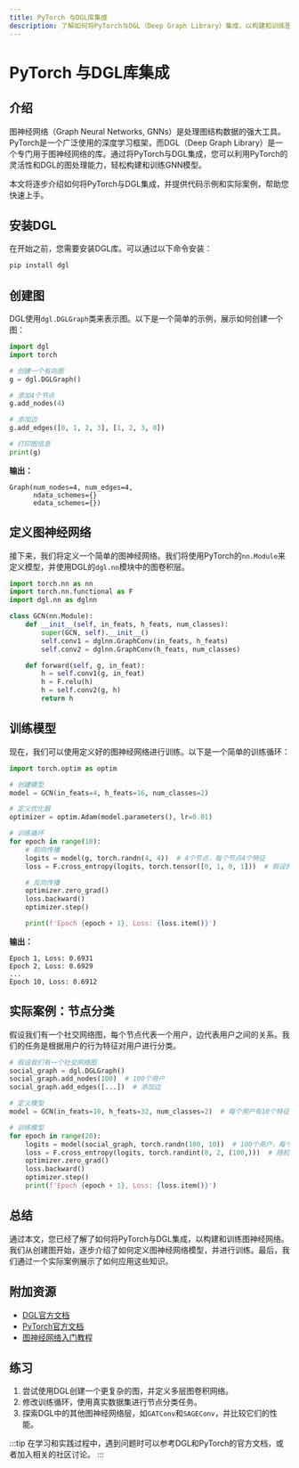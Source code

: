 ```yaml
---
title: PyTorch 与DGL库集成
description: 了解如何将PyTorch与DGL（Deep Graph Library）集成，以构建和训练图神经网络（GNN）。本文适合初学者，包含代码示例、实际案例和详细解释。
---
```


# PyTorch 与DGL库集成

## 介绍

图神经网络（Graph Neural Networks, GNNs）是处理图结构数据的强大工具。PyTorch是一个广泛使用的深度学习框架，而DGL（Deep Graph Library）是一个专门用于图神经网络的库。通过将PyTorch与DGL集成，您可以利用PyTorch的灵活性和DGL的图处理能力，轻松构建和训练GNN模型。

本文将逐步介绍如何将PyTorch与DGL集成，并提供代码示例和实际案例，帮助您快速上手。

## 安装DGL

在开始之前，您需要安装DGL库。可以通过以下命令安装：

```bash
pip install dgl
```

## 创建图

DGL使用`dgl.DGLGraph`类来表示图。以下是一个简单的示例，展示如何创建一个图：

```python
import dgl
import torch

# 创建一个有向图
g = dgl.DGLGraph()

# 添加4个节点
g.add_nodes(4)

# 添加边
g.add_edges([0, 1, 2, 3], [1, 2, 3, 0])

# 打印图信息
print(g)
```

**输出：**
```
Graph(num_nodes=4, num_edges=4,
      ndata_schemes={}
      edata_schemes={})
```

## 定义图神经网络

接下来，我们将定义一个简单的图神经网络。我们将使用PyTorch的`nn.Module`来定义模型，并使用DGL的`dgl.nn`模块中的图卷积层。

```python
import torch.nn as nn
import torch.nn.functional as F
import dgl.nn as dglnn

class GCN(nn.Module):
    def __init__(self, in_feats, h_feats, num_classes):
        super(GCN, self).__init__()
        self.conv1 = dglnn.GraphConv(in_feats, h_feats)
        self.conv2 = dglnn.GraphConv(h_feats, num_classes)

    def forward(self, g, in_feat):
        h = self.conv1(g, in_feat)
        h = F.relu(h)
        h = self.conv2(g, h)
        return h
```

## 训练模型

现在，我们可以使用定义好的图神经网络进行训练。以下是一个简单的训练循环：

```python
import torch.optim as optim

# 创建模型
model = GCN(in_feats=4, h_feats=16, num_classes=2)

# 定义优化器
optimizer = optim.Adam(model.parameters(), lr=0.01)

# 训练循环
for epoch in range(10):
    # 前向传播
    logits = model(g, torch.randn(4, 4))  # 4个节点，每个节点4个特征
    loss = F.cross_entropy(logits, torch.tensor([0, 1, 0, 1]))  # 假设的标签

    # 反向传播
    optimizer.zero_grad()
    loss.backward()
    optimizer.step()

    print(f'Epoch {epoch + 1}, Loss: {loss.item()}')
```

**输出：**
```
Epoch 1, Loss: 0.6931
Epoch 2, Loss: 0.6929
...
Epoch 10, Loss: 0.6912
```

## 实际案例：节点分类

假设我们有一个社交网络图，每个节点代表一个用户，边代表用户之间的关系。我们的任务是根据用户的行为特征对用户进行分类。

```python
# 假设我们有一个社交网络图
social_graph = dgl.DGLGraph()
social_graph.add_nodes(100)  # 100个用户
social_graph.add_edges([...])  # 添加边

# 定义模型
model = GCN(in_feats=10, h_feats=32, num_classes=2)  # 每个用户有10个特征

# 训练模型
for epoch in range(20):
    logits = model(social_graph, torch.randn(100, 10))  # 100个用户，每个用户10个特征
    loss = F.cross_entropy(logits, torch.randint(0, 2, (100,)))  # 随机标签
    optimizer.zero_grad()
    loss.backward()
    optimizer.step()
    print(f'Epoch {epoch + 1}, Loss: {loss.item()}')
```

## 总结

通过本文，您已经了解了如何将PyTorch与DGL集成，以构建和训练图神经网络。我们从创建图开始，逐步介绍了如何定义图神经网络模型，并进行训练。最后，我们通过一个实际案例展示了如何应用这些知识。

## 附加资源

- [DGL官方文档](https://docs.dgl.ai/)
- [PyTorch官方文档](https://pytorch.org/docs/stable/index.html)
- [图神经网络入门教程](https://arxiv.org/abs/1812.08434)

## 练习

1. 尝试使用DGL创建一个更复杂的图，并定义多层图卷积网络。
2. 修改训练循环，使用真实数据集进行节点分类任务。
3. 探索DGL中的其他图神经网络层，如`GATConv`和`SAGEConv`，并比较它们的性能。

:::tip
在学习和实践过程中，遇到问题时可以参考DGL和PyTorch的官方文档，或者加入相关的社区讨论。
:::
